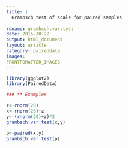 ```yaml
---
title: |
  Grambsch test of scale for paired samples
  
rdname: grambsch.var.test
date: 2015-10-22
output: html_document
layout: article
category: paireddata
images:
FRONTFOMATTER_IMAGES
---
```


```r
library(ggplot2)
library(PairedData)
```

```r
### ** Examples

z<-rnorm(20)
x<-rnorm(20)+z
y<-(rnorm(20)+z)*2
grambsch.var.test(x,y)

p<-paired(x,y)
grambsch.var.test(p)



```